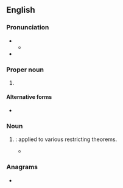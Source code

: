 {{also|N.F.L.|Nfl.}}
==English==

===Pronunciation===
* {{IPA|en|/ɛn ɛf ɛl/}}
** {{audio|en|en-us-NFL.ogg|Audio (Mid-Atlantic)}}
* {{rhymes|en|ɛl|s=3}}

===Proper noun===
{{en-proper noun}}

# {{lb|en|American football}} {{initialism of|en|{{w|National Football League}}}}

====Alternative forms====
* {{alter|en|N.F.L.}}

===Noun===
{{en-noun|-}}

# {{lb|en|math}} {{initialism of|en|no [[free lunch]]|nodot=1}}: applied to various restricting theorems.
#* {{quote-book|en|year=2002|author=William A. Dembski|title=No Free Lunch: Why Specified Complexity Cannot be Purchased Without Intelligence|publisher=Rowman & Littlefield|isbn=9780742512979|pageurl=https://books.google.com/books?id=fqRjYFhnbQwC&lpg=PA204&dq=%22NFL%22%20no%20free%20lunch&pg=PA204#v=onepage&q=%22NFL%22%20no%20free%20lunch&f=false|page=204
|passage=First off, let us be clear that the No Free Lunch theorems that underwrite the displacement problem apply with perfect generality—'''NFL''' applies to ''any'' information that might supplement a blind search, and not just to fitness functions.}}

===Anagrams===
* {{anagrams|en|a=fln|FLN|LFN}}